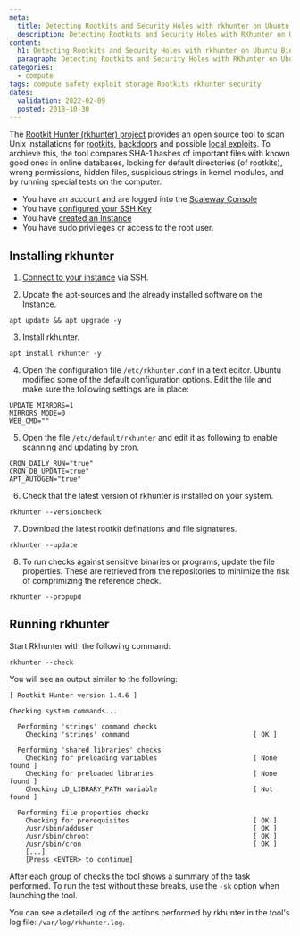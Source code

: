 ```yaml
---
meta:
  title: Detecting Rootkits and Security Holes with rkhunter on Ubuntu Bionic
  description: Detecting Rootkits and Security Holes with RKhunter on Ubuntu Bionic Beaver (18.04)
content:
  h1: Detecting Rootkits and Security Holes with rkhunter on Ubuntu Bionic
  paragraph: Detecting Rootkits and Security Holes with RKhunter on Ubuntu Bionic Beaver (18.04)
categories:
  - compute
tags: compute safety exploit storage Rootkits rkhunter security
dates:
  validation: 2022-02-09
  posted: 2018-10-30
---
```


The [Rootkit Hunter (rkhunter) project](http://rkhunter.sourceforge.net/) provides an open source tool to scan Unix installations for [rootkits](https://en.wikipedia.org/wiki/Rootkit), [backdoors](<https://en.wikipedia.org/wiki/Backdoor_(computing)>) and possible [local exploits](<https://en.wikipedia.org/wiki/Exploit_(computer_security)>). To archieve this, the tool compares SHA-1 hashes of important files with known good ones in online databases, looking for default directories (of rootkits), wrong permissions, hidden files, suspicious strings in kernel modules, and by running special tests on the computer.

<Message type="requirement">

  - You have an account and are logged into the [Scaleway Console](https://console.scaleway.com)
  - You have [configured your SSH Key](/console/my-project/how-to/create-ssh-key)
  - You have [created an Instance](/compute/instances/how-to/create-an-instance)
  - You have sudo privileges or access to the root user.

</Message>

## Installing rkhunter

1. [Connect to your instance](/compute/instances/how-to/connect-to-instance/) via SSH.

2. Update the apt-sources and the already installed software on the Instance.

  ```
  apt update && apt upgrade -y
  ```

3. Install rkhunter.

  ```
  apt install rkhunter -y
  ```

4. Open the configuration file `/etc/rkhunter.conf` in a text editor. Ubuntu modified some of the default configuration options. Edit the file and make sure the following settings are in place:

  ```
  UPDATE_MIRRORS=1
  MIRRORS_MODE=0
  WEB_CMD=""
  ```

5. Open the file `/etc/default/rkhunter` and edit it as following to enable scanning and updating by cron.

  ```
  CRON_DAILY_RUN="true"
  CRON_DB_UPDATE=true"
  APT_AUTOGEN="true"
  ```

6. Check that the latest version of rkhunter is installed on your system.

  ```
  rkhunter --versioncheck
  ```

7. Download the latest rootkit definations and file signatures.

  ```
  rkhunter --update
  ```

8. To run checks against sensitive binaries or programs, update the file properties. These are retrieved from the repositories to minimize the risk of comprimizing the reference check.

  ```
  rkhunter --propupd
  ```

## Running rkhunter

Start Rkhunter with the following command:

```
rkhunter --check
```
You will see an output similar to the following:

```
[ Rootkit Hunter version 1.4.6 ]

Checking system commands...

  Performing 'strings' command checks
    Checking 'strings' command                               [ OK ]

  Performing 'shared libraries' checks
    Checking for preloading variables                        [ None found ]
    Checking for preloaded libraries                         [ None found ]
    Checking LD_LIBRARY_PATH variable                        [ Not found ]

  Performing file properties checks
    Checking for prerequisites                               [ OK ]
    /usr/sbin/adduser                                        [ OK ]
    /usr/sbin/chroot                                         [ OK ]
    /usr/sbin/cron                                           [ OK ]
    [...]
    [Press <ENTER> to continue]
```

After each group of checks the tool shows a summary of the task performed. To run the test without these breaks, use the `-sk` option when launching the tool.

You can see a detailed log of the actions performed by rkhunter in the tool's log file: `/var/log/rkhunter.log`.
